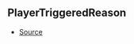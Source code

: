 ## PlayerTriggeredReason



- [Source](https://github.com/Androz2091/discord-player/blob/b73ce3f/packages/discord-player/src/Structures/GuildQueue.ts#L58)
